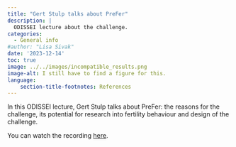 ```yaml
---
title: "Gert Stulp talks about PreFer"
description: |
  ODISSEI lecture about the challenge.   
categories:
  - General info
#author: "Lisa Sivak"
date: '2023-12-14'
toc: true
image: ../../images/incompatible_results.png
image-alt: I still have to find a figure for this. 
language: 
    section-title-footnotes: References
---
```


In this ODISSEI lecture, Gert Stulp talks about PreFer: the reasons for the challenge, its potential for research into fertility behaviour and design of the challenge.  

You can watch the recording [here](https://eur.cloud.panopto.eu/Panopto/Pages/Viewer.aspx?id=addbcfb3-2803-4ad7-a175-b0d600f80a92){target="_blank"}.
